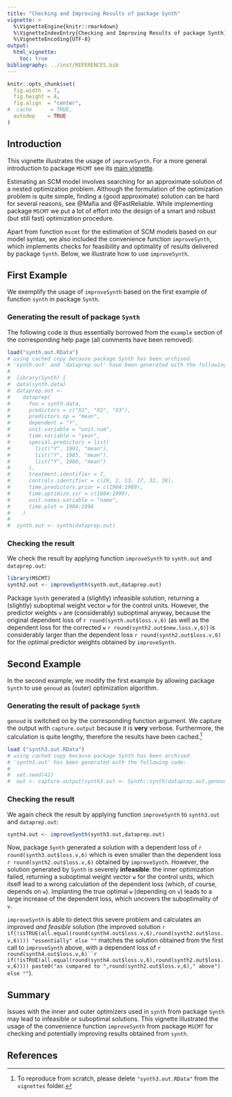 ```yaml
---
title: "Checking and Improving Results of package Synth"
vignette: >
  %\VignetteEngine{knitr::rmarkdown}
  %\VignetteIndexEntry{Checking and Improving Results of package Synth}
  %\VignetteEncoding{UTF-8}
output: 
  html_vignette:
    toc: true
bibliography: ../inst/REFERENCES.bib
---
```


```r
knitr::opts_chunk$set(
  fig.width  = 7,
  fig.height = 4,
  fig.align  = "center",
#  cache      = TRUE,
  autodep    = TRUE
)
```

## Introduction

This vignette illustrates the usage of `improveSynth`. For a more general introduction to package `MSCMT` see its [main vignette](WorkingWithMSCMT.html).

Estimating an SCM model involves searching for an approximate solution of a nested optimization problem. 
Although the formulation of the optimization problem is quite simple, finding a (good approximate) solution can be hard for several reasons, see @Mafia and @FastReliable.
While implementing package `MSCMT` we put a lot of effort into the design of a smart and robust (but still fast) optimization procedure.

Apart from function `mscmt` for the estimation of SCM models based on our model syntax, we also included the convenience function `improveSynth`,
which implements checks for feasibility and optimality of results delivered by package `Synth`. 
Below, we illustrate how to use `improveSynth`.


## First Example

We exemplify the usage of `improveSynth` based on the first example of function `synth` in package `Synth`.

### Generating the result of package `Synth`

The following code is thus essentially borrowed from the `example` section of the corresponding help page (all comments have been removed):

```r
load("synth.out.RData")
# using cached copy because package Synth has been archived
# 'synth.out' and 'dataprep.out' have been generated with the following code:
#
#  library(Synth) {
#  data(synth.data)
#  dataprep.out <-
#    dataprep(
#      foo = synth.data,
#      predictors = c("X1", "X2", "X3"),
#      predictors.op = "mean",
#      dependent = "Y",
#      unit.variable = "unit.num",
#      time.variable = "year",
#      special.predictors = list(
#        list("Y", 1991, "mean"),
#        list("Y", 1985, "mean"),
#        list("Y", 1980, "mean")
#      ),
#      treatment.identifier = 7,
#      controls.identifier = c(29, 2, 13, 17, 32, 38),
#      time.predictors.prior = c(1984:1989),
#      time.optimize.ssr = c(1984:1990),
#      unit.names.variable = "name",
#      time.plot = 1984:1996
#    )
#
#  synth.out <- synth(dataprep.out)
```

### Checking the result

We check the result by applying function `improveSynth` to `synth.out` and `dataprep.out`:

```r
library(MSCMT)
synth2.out <- improveSynth(synth.out,dataprep.out)
```

Package `Synth` generated a (slightly) infeasible solution, returning a (slightly)
suboptimal weight vector `w` for the control units.
However, the predictor weights `v` are (considerably) suboptimal anyway, 
because the original dependent loss of `r round(synth.out$loss.v,6)` (as well as
the dependent loss for the corrected `w` `r round(synth2.out$new.loss.v,6)`)
is considerably larger than the dependent loss `r round(synth2.out$loss.v,6)` 
for the optimal predictor weights obtained by `improveSynth`.

## Second Example

In the second example, we modify the first example by allowing package `Synth` to use `genoud` as (outer) optimization algorithm.

### Generating the result of package `Synth`

`genoud` is switched on by the corresponding function argument. We capture the output with `capture.output` because it is **very** verbose. Furthermore, the calculation is quite lengthy, therefore the results have been cached.^[To reproduce from scratch, please delete `"synth3.out.RData"` from the `vignettes` folder.]

```r
load ("synth3.out.RData") 
# using cached copy because package Synth has been archived
# 'synth3.out' has been generated with the following code:
#
#  set.seed(42)
#  out <- capture.output(synth3.out <- Synth::synth(dataprep.out,genoud=TRUE))
```

### Checking the result

We again check the result by applying function `improveSynth` to `synth3.out` and `dataprep.out`:

```r
synth4.out <- improveSynth(synth3.out,dataprep.out)
```

Now, package `Synth` generated a solution with a dependent loss of `r round(synth3.out$loss.v,6)` which is even smaller than the dependent loss `r round(synth2.out$loss.v,6)` obtained by `improveSynth`.
However, the solution generated by `Synth` is severely **infeasible**: the inner optimization failed, returning a suboptimal weight vector `w` for the control units, which itself lead to a wrong calculation of the dependent loss (which, of course, depends on `w`). 
Implanting the true optimal `w` (depending on `v`) leads to a large increase of the dependent loss, which uncovers the suboptimality of `v`.

`improveSynth` is able to detect this severe problem and calculates an improved *and feasible* solution 
(the improved solution `r if(!isTRUE(all.equal(round(synth4.out$loss.v,6),round(synth2.out$loss.v,6)))) "essentially" else ""` matches the solution obtained from the first call to `improveSynth` above, 
with a dependent loss of `r round(synth4.out$loss.v,6)``r if(!isTRUE(all.equal(round(synth4.out$loss.v,6),round(synth2.out$loss.v,6)))) paste0("as compared to ",round(synth2.out$loss.v,6)," above") else ""`).

## Summary

Issues with the inner and outer optimizers used in `synth` from package `Synth` may lead to infeasible or suboptimal solutions.
This vignette illustrated the usage of the convenience function `improveSynth` from package `MSCMT` for checking and potentially improving results obtained from `synth`. 

## References

